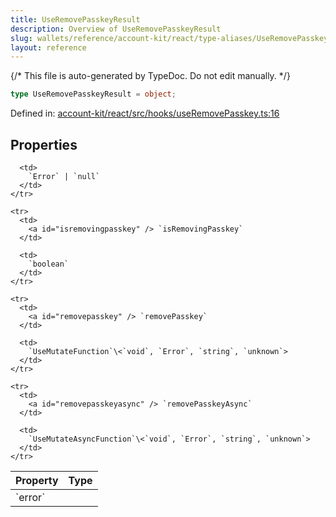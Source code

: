 ```yaml
---
title: UseRemovePasskeyResult
description: Overview of UseRemovePasskeyResult
slug: wallets/reference/account-kit/react/type-aliases/UseRemovePasskeyResult
layout: reference
---
```


{/* This file is auto-generated by TypeDoc. Do not edit manually. */}

```ts
type UseRemovePasskeyResult = object;
```

Defined in: [account-kit/react/src/hooks/useRemovePasskey.ts:16](https://github.com/alchemyplatform/aa-sdk/blob/153785ddc87beb160382c2bae7dbafa4a66ade9a/account-kit/react/src/hooks/useRemovePasskey.ts#L16)

## Properties

<table>
  <thead>
    <tr>
      <th align="left">Property</th>
      <th align="left">Type</th>
    </tr>
  </thead>

  <tbody>
    <tr>
      <td>
        <a id="error" /> `error`
      </td>

      <td>
        `Error` | `null`
      </td>
    </tr>

    <tr>
      <td>
        <a id="isremovingpasskey" /> `isRemovingPasskey`
      </td>

      <td>
        `boolean`
      </td>
    </tr>

    <tr>
      <td>
        <a id="removepasskey" /> `removePasskey`
      </td>

      <td>
        `UseMutateFunction`\<`void`, `Error`, `string`, `unknown`>
      </td>
    </tr>

    <tr>
      <td>
        <a id="removepasskeyasync" /> `removePasskeyAsync`
      </td>

      <td>
        `UseMutateAsyncFunction`\<`void`, `Error`, `string`, `unknown`>
      </td>
    </tr>

  </tbody>
</table>
